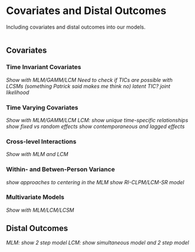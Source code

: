 # Covariates and Distal Outcomes {#covariates}

Including covariates and distal outcomes into our models.

```r
```

## Covariates
### Time Invariant Covariates
*Show with MLM/GAMM/LCM*
*Need to check if TICs are possible with LCSMs (something Patrick said makes me think no)*
*latent TIC?*
*joint likelihood*

### Time Varying Covariates
*Show with MLM/GAMM/LCM*
*LCM: show unique time-specific relationships*
*show fixed vs random effects*
*show contemporaneous and lagged effects*

### Cross-level Interactions
*Show with MLM and LCM*

### Within- and Betwen-Person Variance
*show approaches to centering in the MLM*
*show RI-CLPM/LCM-SR model*

### Multivariate Models
*Show with MLM/LCM/LCSM*

## Distal Outcomes
*MLM: show 2 step model*
*LCM: show simultaneous model and 2 step model*






